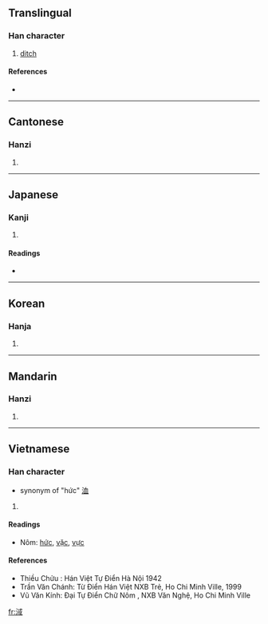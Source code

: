 ==Translingual==

===Han character===
{{Han char|rn=85|rad=水|as=08|sn=11|four=3315<sub>0</sub>|canj=水戈口一 (EIRM)}}

# [[ditch]]

====References====
* {{Han ref|kx=0630.200|dkj=17662|dj=1033.010|hdz=31643.040|uh=6DE2|ud=28130|bh=D5E7|bd=54759}}

----

==Cantonese==

===Hanzi===
{{yue-hanzi|jyut=|y=gwik1}}

# {{defn|Cantonese}}

----

==Japanese==

===Kanji===
{{ja-kanji|grade=|rs=水08}}

# {{defn|Japanese}}

====Readings====
* {{ja-readings|on=[[よく]] (yoku), [[いき]] (iki), [[いつ]] (itsu), [[いち]] (ichi)|kun=[[はやい]] (hayai)}}

----

==Korean==

===Hanja===
{{ko-hanja|hangeul=역|eumhun=|rv=yeok|mr=yŏk|y=yek}}

# {{defn|Korean}}

----

==Mandarin==

===Hanzi===
{{cmn-hanzi|pin=[[xù]] ([[xu4]]), [[yù]] ([[yu4]])|wg=hsü<sup>4</sup>, yü<sup>4</sup>}}

# {{defn|Mandarin}}

----

==Vietnamese==

===Han character===
{{vi-hantu|hức, vực}}
* synonym of "hức" [[洫]]

# {{defn|Vietnamese}}
====Readings====
* Nôm: [[hức]], [[vặc]], [[vực]]
====References====
* Thiều Chửu : Hán Việt Tự Điển  Hà Nội 1942
* Trần Văn Chánh: Từ Điển Hán Việt NXB Trẻ, Ho Chi Minh Ville, 1999
* Vũ Văn Kính: Đại Tự Điển Chữ Nôm , NXB Văn Nghệ, Ho Chi Minh Ville

[[fr:淢]]